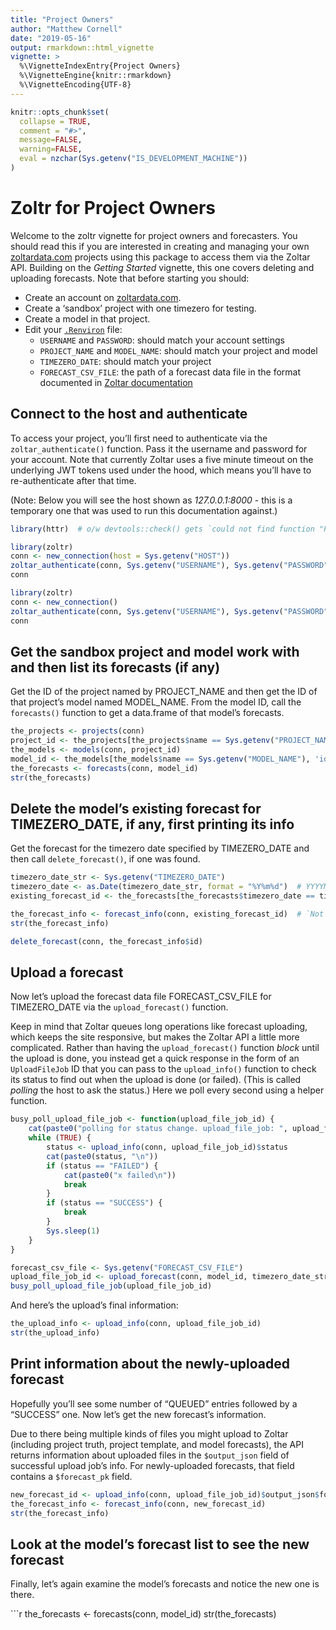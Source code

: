 ```yaml
---
title: "Project Owners"
author: "Matthew Cornell"
date: "2019-05-16"
output: rmarkdown::html_vignette
vignette: >
  %\VignetteIndexEntry{Project Owners}
  %\VignetteEngine{knitr::rmarkdown}
  %\VignetteEncoding{UTF-8}
---
```


```r
knitr::opts_chunk$set(
  collapse = TRUE,
  comment = "#>",
  message=FALSE, 
  warning=FALSE,
  eval = nzchar(Sys.getenv("IS_DEVELOPMENT_MACHINE"))
)
```


# Zoltr for Project Owners
Welcome to the zoltr vignette for project owners and forecasters. You should read this if you are interested in creating
and managing your own [zoltardata.com](https://www.zoltardata.com/) projects using this package to access them via the 
Zoltar API. Building on the _Getting Started_ vignette, this one covers deleting and uploading forecasts. Note that
before starting you should:

- Create an account on [zoltardata.com](https://www.zoltardata.com/).
- Create a 'sandbox' project with one timezero for testing.
- Create a model in that project.
- Edit your [`.Renviron`](https://csgillespie.github.io/efficientR/3-3-r-startup.html#renviron) file:
    - `USERNAME` and `PASSWORD`: should match your account settings
    - `PROJECT_NAME` and `MODEL_NAME`: should match your project and model
    - `TIMEZERO_DATE`: should match your project
    - `FORECAST_CSV_FILE`: the path of a forecast data file in the format documented in
      [Zoltar documentation](https://www.zoltardata.com/docs)


## Connect to the host and authenticate

To access your project, you'll first need to authenticate via the `zoltar_authenticate()` function. Pass it the username
and password for your account. Note that currently Zoltar uses a five minute timeout on the underlying JWT tokens used
under the hood, which means you'll have to re-authenticate after that time.

(Note: Below you will see the host shown as _127.0.0.1:8000_ - this is a temporary one that was used to run this 
documentation against.)


<!-- run but don't show. NB: will run only if above eval=TRUE -->
```r
library(httr)  # o/w devtools::check() gets `could not find function "POST"` error
```


<!-- run but don't show. NB: will run only if above eval=TRUE -->
```r
library(zoltr)
conn <- new_connection(host = Sys.getenv("HOST"))
zoltar_authenticate(conn, Sys.getenv("USERNAME"), Sys.getenv("PASSWORD"))
conn
```

<!-- show but don't run-->
```r
library(zoltr)
conn <- new_connection()
zoltar_authenticate(conn, Sys.getenv("USERNAME"), Sys.getenv("PASSWORD"))
conn
```


## Get the sandbox project and model work with and then list its forecasts (if any)

Get the ID of the project named by PROJECT_NAME and then get the ID of that project's model named MODEL_NAME. From the
model ID, call the `forecasts()` function to get a data.frame of that model's forecasts.

```r
the_projects <- projects(conn)
project_id <- the_projects[the_projects$name == Sys.getenv("PROJECT_NAME"), 'id']  # integer(0) if not found, which is an invalid project ID
the_models <- models(conn, project_id)
model_id <- the_models[the_models$name == Sys.getenv("MODEL_NAME"), 'id']  # integer(0) if not found
the_forecasts <- forecasts(conn, model_id)
str(the_forecasts)
```


## Delete the model's existing forecast for TIMEZERO_DATE, if any, first printing its info

Get the forecast for the timezero date specified by TIMEZERO_DATE and then call `delete_forecast()`, if one was found.

```r
timezero_date_str <- Sys.getenv("TIMEZERO_DATE")
timezero_date <- as.Date(timezero_date_str, format = "%Y%m%d")  # YYYYMMDD
existing_forecast_id <- the_forecasts[the_forecasts$timezero_date == timezero_date, 'id']

the_forecast_info <- forecast_info(conn, existing_forecast_id)  # `Not Found (HTTP 404)` this if forecast doesn't exist 
str(the_forecast_info)

delete_forecast(conn, the_forecast_info$id)
```


## Upload a forecast

Now let's upload the forecast data file FORECAST_CSV_FILE for TIMEZERO_DATE via the `upload_forecast()` function.

Keep in mind that Zoltar queues long operations like forecast uploading, which keeps the site responsive, but makes the
Zoltar API a little more complicated. Rather than having the `upload_forecast()` function _block_ until the upload is 
done, you instead get a quick response in the form of an `UploadFileJob` ID that you can pass to the `upload_info()`
function to check its status to find out when the upload is done (or failed). (This is called _polling_ the host to ask
the status.) Here we poll every second using a helper function.

```r
busy_poll_upload_file_job <- function(upload_file_job_id) {
    cat(paste0("polling for status change. upload_file_job: ", upload_file_job_id, "\n"))
    while (TRUE) {
        status <- upload_info(conn, upload_file_job_id)$status
        cat(paste0(status, "\n"))
        if (status == "FAILED") {
            cat(paste0("x failed\n"))
            break
        }
        if (status == "SUCCESS") {
            break
        }
        Sys.sleep(1)
    }
}
```


```r
forecast_csv_file <- Sys.getenv("FORECAST_CSV_FILE")
upload_file_job_id <- upload_forecast(conn, model_id, timezero_date_str, forecast_csv_file)
busy_poll_upload_file_job(upload_file_job_id)
```


And here's the upload's final information:

```r
the_upload_info <- upload_info(conn, upload_file_job_id)
str(the_upload_info)
```


## Print information about the newly-uploaded forecast

Hopefully you'll see some number of "QUEUED" entries followed by a "SUCCESS" one. Now let's get the new forecast's
information.

Due to there being multiple kinds of files you might upload to Zoltar (including project truth, project template, and
model forecasts), the API returns information about uploaded files in the `$output_json` field of successful upload
job's info. For newly-uploaded forecasts, that field contains a `$forecast_pk` field.

```r

new_forecast_id <- upload_info(conn, upload_file_job_id)$output_json$forecast_pk
the_forecast_info <- forecast_info(conn, new_forecast_id)
str(the_forecast_info)
```


## Look at the model's forecast list to see the new forecast

Finally, let's again examine the model's forecasts and notice the new one is there.

```r
the_forecasts <- forecasts(conn, model_id)
str(the_forecasts)
